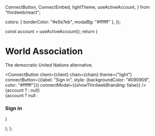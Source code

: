   ConnectButton,
  ConnectEmbed,
  lightTheme,
  useActiveAccount,
} from "thirdweb/react";

  colors: { borderColor: "#e5e7eb", modalBg: "#ffffff" },
});

  const account = useActiveAccount();
  return (
    <div className="hero">
      <div className="wrapper">
        <div className="hero-text">
          <h1>World Association</h1>
          <p>The democratic United Nations alternative.</p>
          <div className="connect-button">
            <ConnectButton
              client={client}
              chain={chain}
              theme={"light"}
              connectButton={{label: "Sign in", style: {backgroundColor: "#090909", color: "#ffffff"}}}
              connectModal={{showThirdwebBranding: false}}
            />
          </div>
          {account ? <PoPButton /> : null}
        </div>
        <div>
          <div className="connect-embed">
            {account ? null : <h3>Sign in</h3>}
            <ConnectEmbed
              client={client}
              chain={chain}
              theme={customTheme}
              showThirdwebBranding={false}
            />
          </div>
        </div>
      </div>
    </div>

);
};

<Hero />

